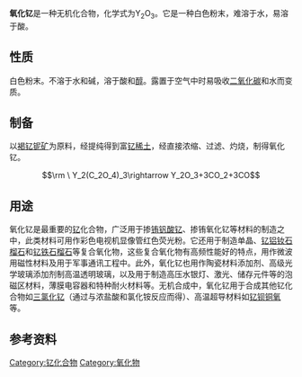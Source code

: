 {{chembox
| Reference = <ref name="BGIA GESTIS">{{GESTIS|Name=Yttrium(III)-oxid|ZVG=5930|CAS=1314-36-9|Datum=27.8.2007}}</ref>
| Name = 氧化钇
| ImageFile = Kristallstruktur Indiumoxid.png
| ImageName = 氧化钇晶体结构(氧化铟结构)
| IUPACName = Yttrium(III) oxide.
| OtherNames = 氧化钇(III)<br />三氧化二钇
| Section1 = {{Chembox Identifiers
| CASNo = 1314-36-9
| CASNo_Ref = {{cascite|correct|CAS}}
|  RTECS  =  ZG3850000
}}
| Section2 = {{Chembox Properties
| Formula = Y<sub>2</sub>O<sub>3</sub>
| MolarMass = 225.81
| Appearance = 无色结晶粉末
| Density = 5.010 g/cm³
| MeltingPt = 2690 °C
| BoilingPt = 4300 °C
| Solubility = 不溶
| SolOther = 溶于[[酸|酸]]和[[醇|醇]]
}}
| Section3 = {{Chembox Structure
| Coordination = 八面体
| CrystalStruct = [[立方晶系|立方晶系]] (红绿柱石)，cI80<ref>{{cite journal | journal = Phys. Rev. | volume = B56 | pages = 14993–15000 | year = 1997 | doi = 10.1103/PhysRevB.56.14993 | title = Electronic, structural, and optical properties of crystalline yttria | author = Yong-Nian Xu; Zhong-quan Gu; W. Y. Ching}}</ref>
| SpaceGroup = Ia-3, No. 206
}}
| Section7 = {{Chembox Hazards
| RPhrases = 
| SPhrases = {{S24/25}}
}}
| Section8 = {{Chembox Related
| OtherAnions =
| OtherCations = [[氧化钪|氧化钪]]<br />[[氧化镧|氧化镧]]
| OtherCpds = [[钇钡铜氧|钇钡铜氧]]
}}
}}

'''氧化钇'''是一种无机化合物，化学式为Y<sub>2</sub>O<sub>3</sub>。它是一种白色粉末，难溶于水，易溶于酸。

==性质==
白色粉末。不溶于水和碱，溶于酸和[[醇|醇]]。露置于空气中时易吸收[[二氧化碳|二氧化碳]]和水而变质。

==制备==
以[[褐钇铌矿|褐钇铌矿]]为原料，经提纯得到富[[钇|钇]][[稀土|稀土]]，经直接浓缩、过滤、灼烧，制得氧化钇。
:<math>\rm \ Y_2(C_2O_4)_3\rightarrow Y_2O_3+3CO_2+3CO</math>

==用途==
氧化钇是最重要的[[钇|钇]]化合物，广泛用于掺[[铕|铕]][[钒酸钇|钒酸钇]]、掺铕氧化钇等材料的制造之中，此类材料可用作彩色电视机显像管红色荧光粉。它还用于制造单晶、[[钇铝钕石榴石|钇铝钕石榴石]]和[[钇铁石榴石|钇铁石榴石]]等复合氧化物，这些复合氧化物有高频性能好的特点，用作微波用磁性材料及用于军事通讯工程中。此外，氧化钇也用作陶瓷材料添加剂、高级光学玻璃添加剂制高温透明玻璃，以及用于制造高压水银灯、激光、储存元件等的泡磁区材料，薄膜电容器和特种耐火材料等。无机合成中，氧化钇用于合成其他钇化合物如[[三氯化钇|三氯化钇]]（通过与浓盐酸和氯化铵反应而得）、高温超导材料如[[钇钡铜氧|钇钡铜氧]]等。

==参考资料==
{{reflist}}

{{钇化合物}}
{{氧化物}}

{{Authority control}}
[[Category:钇化合物|Category:钇化合物]]
[[Category:氧化物|Category:氧化物]]